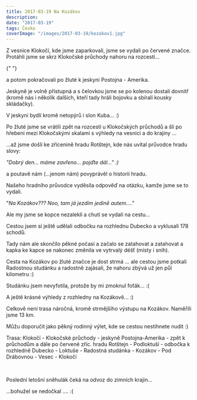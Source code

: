 ```yaml
---
title: 2017-03-19 Na Kozákov
description:
date: "2017-03-19"
tags: Česko
coverImage: "/images/2017-03-19/kozakov1.jpg"
---
```


Z vesnice Klokočí, kde jsme zaparkovali, jsme se vydali po červené značce. Protáhli jsme se skrz Klokočské průchody nahoru na rozcestí...

{" "}

<CustomImage
  src="/images/2017-03-19/kozakov1.jpg"
  alt="Kozakov"
  size="horizontalLarge"
/>

<div className="flex justify-between py-2">
  <div className="mr-2">
    <CustomImage
      src="/images/2017-03-19/kozakov2.jpg"
      alt="Kozakov"
      size="verticalSmall"
    />
  </div>
  <div>
    <CustomImage
      src="/images/2017-03-19/kozakov3.jpg"
      alt="Kozakov"
      size="verticalSmall"
    />
  </div>
</div>

a potom pokračovali po žluté k jeskyni Postojna - Amerika.

<CustomImage
  src="/images/2017-03-19/kozakov6.jpg"
  alt="Kozakov"
  size="horizontalLarge"
/>

Jeskyně je volně přístupná a s čelovkou jsme se po kolenou dostali dovnitř (kromě nás i několik dalších, kteří tady hráli bojovku a sbírali kousky skládačky).

<CustomImage
  src="/images/2017-03-19/kozakov5.jpg"
  alt="Kozakov"
  size="horizontalLarge"
/>

V jeskyni bydlí kromě netopýrů i slon Kuba... :)

<CustomImage
  src="/images/2017-03-19/kozakov4.jpg"
  alt="Kozakov"
  size="horizontalLarge"
/>

Po žluté jsme se vrátili zpět na rozcestí u Klokočských průchodů a šli po hřebeni mezi Klokočskými skalami s výhledy na vesnici a do krajiny ...

<CustomImage
  src="/images/2017-03-19/kozakov7.jpg"
  alt="Kozakov"
  size="horizontalLarge"
/>

<div className="flex justify-center">
  <CustomImage
    src="/images/2017-03-19/kozakov8.jpg"
    alt="Kozakov"
    size="verticalLarge"
  />
</div>

...až jsme došli ke zřícenině hradu Rotštejn, kde nás uvítal průvodce hradu slovy:

_"Dobrý den... máme zavřeno... pojďte dál..." :)_

a poutavě nám (...jenom nám) povyprávěl o historii hradu.

<CustomImage
  src="/images/2017-03-19/kozakov9.jpg"
  alt="Kozakov"
  size="horizontalLarge"
/>

<CustomImage
  src="/images/2017-03-19/kozakov10.jpg"
  alt="Kozakov"
  size="horizontalLarge"
/>

Našeho hradního průvodce vyděsila odpověď na otázku, kamže jsme se to vydali.

"_Na Kozákov??? Noo, tam já jezdím jedině autem...."_

Ale my jsme se kopce nezalekli a chutí se vydali na cestu...

<div className="flex justify-center">
  <div className="md-2">
    <CustomImage
      src="/images/2017-03-19/kozakov11.jpg"
      alt="Kozakov"
      size="verticalLarge"
    />
  </div>
</div>

<CustomImage
  src="/images/2017-03-19/kozakov12.jpg"
  alt="Kozakov"
  size="horizontalLarge"
/>

Cestou jsem si ještě udělali odbočku na rozhlednu Dubecko a vyklusali 178 schodů.

Tady nám ale skončilo pěkné počasí a začalo se zatahovat a zatahovat a kapka ke kapce se nakonec změnila ve vytrvalý déšť (místy i sníh).

<CustomImage
  src="/images/2017-03-19/kozakov13.jpg"
  alt="Kozakov"
  size="horizontalLarge"
/>

Cesta na Kozákov po žluté značce je dost strmá ... ale cestou jsme potkali Radostnou studánku a radostně zajásali, že nahoru zbývá už jen půl kilometru :)

Studánku jsem nevyfotila, protože by mi zmoknul foťák... :(

<CustomImage
  src="/images/2017-03-19/kozakov14.jpg"
  alt="Kozakov"
  size="horizontalLarge"
/>

A ještě krásné výhledy z rozhledny na Kozákově... :)

Celkově není trasa náročná, kromě strmějšího výstupu na Kozákov. Naměřili jsme 13 km.

Můžu doporučit jako pěkný rodinný výlet, kde se cestou nestihnete nudit :)

Trasa: Klokočí - Klokočské průchody - jeskyně Postojna-Amerika - zpět k průchodům a dále po červené zříc. hradu Rotštejn - Podloktuší - odbočka k rozhledně Dubecko - Loktuše - Radostná studánka - Kozákov - Pod Drábovnou - Vesec - Klokočí

<br />

Poslední letošní sněhulák čeká na odvoz do zimních krajin...

<div className="flex justify-between">
  <div className="mr-2">
    <CustomImage
      src="/images/2017-03-19/snehulak1.jpg"
      alt="Kozakov"
      size="horizontalSmall"
    />
  </div>
  <div>
    <CustomImage
      src="/images/2017-03-19/snehulak2.jpg"
      alt="Kozakov"
      size="horizontalSmall"
    />
  </div>
</div>

...bohužel se nedočkal .... :(
